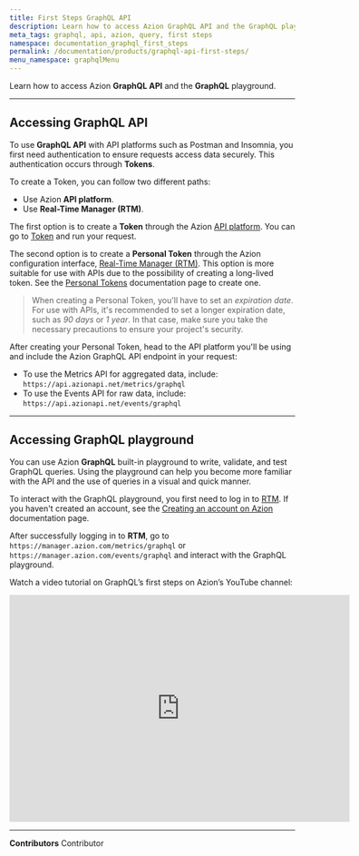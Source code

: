 ```yaml
---
title: First Steps GraphQL API
description: Learn how to access Azion GraphQL API and the GraphQL playground.
meta_tags: graphql, api, azion, query, first steps
namespace: documentation_graphql_first_steps
permalink: /documentation/products/graphql-api-first-steps/
menu_namespace: graphqlMenu
---
```


Learn how to access Azion **GraphQL API** and the **GraphQL** playground.

---

## Accessing GraphQL API

To use **GraphQL API** with API platforms such as Postman and Insomnia, you first need authentication to ensure requests access data securely. This authentication occurs through **Tokens**.

To create a Token, you can follow two different paths:

- Use Azion **API platform**.
- Use **Real-Time Manager (RTM)**.

The first option is to create a **Token** through the Azion [API platform](https://api.azion.com/). You can go to [Token](https://api.azion.com/#1b90377d-6f99-4f09-bf4a-9ed630a75afd) and run your request.

The second option is to create a **Personal Token** through the Azion configuration interface, [Real-Time Manager (RTM)](https://manager.azion.com/). This option is more suitable for use with APIs due to the possibility of creating a long-lived token. See the [Personal Tokens](/en/documentation/products/accounts/personal-tokens/) documentation page to create one.

> When creating a Personal Token, you'll have to set an *expiration date*. For use with APIs, it's recommended to set a longer expiration date, such as *90 days* or *1 year*. In that case, make sure you take the necessary precautions to ensure your project's security.

After creating your Personal Token, head to the API platform you'll be using and include the Azion GraphQL API endpoint in your request:

- To use the Metrics API for aggregated data, include: `https://api.azionapi.net/metrics/graphql`
- To use the Events API for raw data, include: `https://api.azionapi.net/events/graphql`

---

## Accessing GraphQL playground

You can use Azion **GraphQL** built-in playground to write, validate, and test GraphQL queries. Using the playground can help you become more familiar with the API and the use of queries in a visual and quick manner.

To interact with the GraphQL playground, you first need to log in to [RTM](https://manager.azion.com/). If you haven't created an account, see the [Creating an account on Azion](/en/documentation/products/accounts/creating-account/) documentation page.

After successfully logging in to **RTM**, go to `https://manager.azion.com/metrics/graphql` or `https://manager.azion.com/events/graphql` and interact with the GraphQL playground.

Watch a video tutorial on GraphQL’s first steps on Azion’s YouTube channel:

<iframe
   src="https://www.youtube.com/watch?v=owwYmjrsh0o"
   loading="lazy"
   width="600"
   height="400"
   title="First Steps with GraphQL"
   frameborder="0"
   allow="accelerometer; autoplay; clipboard-write; encrypted-media; gyroscope; picture-in-picture; web-share"
   allowfullscreen></iframe>



---


**Contributors** <ContributorList>Contributor</ContributorList>
